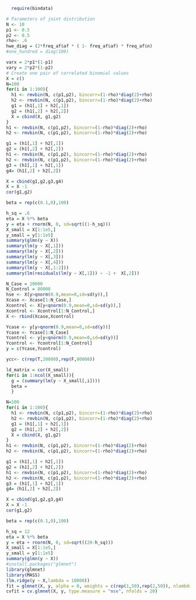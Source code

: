 ```r
  require(bindata)

# Parameters of joint distribution
N <- 10
p1 <- 0.5
p2 <- 0.5
rho<- .6
hwe_diag = (2*freq_af$af * ( 1- freq_af$af) * freq_af$n)
#one_hundred = diag(100)

varx = 2*p1*(1-p1)
vary = 2*p2*(1-p2)
# Create one pair of correlated binomial values
X = c()
N=100
for(i in 1:100){
  h1 <- rmvbin(N, c(p1,p2), bincorr=(1-rho)*diag(2)+rho)
  h2 <- rmvbin(N, c(p1,p2), bincorr=(1-rho)*diag(2)+rho)
  g1 = (h1[,1] + h2[,1])
  g2 = (h1[,2] + h2[,2])
  X = cbind(X, g1,g2)
}
h1 <- rmvbin(N, c(p1,p2), bincorr=(1-rho)*diag(2)+rho)
h2 <- rmvbin(N, c(p1,p2), bincorr=(1-rho)*diag(2)+rho)

g1 = (h1[,1] + h2[,1])
g2 = (h1[,2] + h2[,2])
h1 <- rmvbin(N, c(p1,p2), bincorr=(1-rho)*diag(2)+rho)
h2 <- rmvbin(N, c(p1,p2), bincorr=(1-rho)*diag(2)+rho)
g3 = (h1[,1] + h2[,1])
g4= (h1[,2] + h2[,2])

X = cbind(g1,g2,g3,g4)
X = X -1
cor(g1,g2)

beta = rep(c(0.1,0),100)

h_sq = .6
eta = X %*% beta
y = eta + rnorm(N, 0, sd=sqrt((1-h_sq)))
X_small = X[1:1e5,]
y_small = y[1:1e5]
summary(glmn(y ~ X))
summary(lm(y ~ X[,1]))
summary(lm(y ~ X[,2]))
summary(lm(y ~ X[,3]))
summary(lm(y ~ X[,4]))
summary(lm(y ~ X[,1:2]))
summary(lm(residuals(lm(y ~ X[,1])) ~ -1 +  X[,2]))

N_Case = 20000
N_Control = 80000
hse <- X[y>qnorm(0.9,mean=0,sd=sd(y)),]
Xcase <- Xcase[1:N_Case,]
Xcontrol <- X[y<qnorm(0.9,mean=0,sd=sd(y)),]
Xcontrol <- Xcontrol[1:N_Control,]
X <- rbind(Xcase,Xcontrol)

Ycase <- y[y>qnorm(0.9,mean=0,sd=sd(y))]
Ycase <- Ycase[1:N_Case]
Ycontrol <- y[y<qnorm(0.9,mean=0,sd=sd(y))]
Ycontrol <- Ycontrol[1:N_Control]
y = c(Ycase,Ycontrol)

ycc<- c(rep(T,20000),rep(F,80000))

ld_matrix = cor(X_small)
for(i in 1:ncol(X_small)){
  g = (summary(lm(y ~ X_small[,i])))
  beta = 
  }


```


```r
N=100
for(i in 1:100){
  h1 <- rmvbin(N, c(p1,p2), bincorr=(1-rho)*diag(2)+rho)
  h2 <- rmvbin(N, c(p1,p2), bincorr=(1-rho)*diag(2)+rho)
  g1 = (h1[,1] + h2[,1])
  g2 = (h1[,2] + h2[,2])
  X = cbind(X, g1,g2)
}
h1 <- rmvbin(N, c(p1,p2), bincorr=(1-rho)*diag(2)+rho)
h2 <- rmvbin(N, c(p1,p2), bincorr=(1-rho)*diag(2)+rho)

g1 = (h1[,1] + h2[,1])
g2 = (h1[,2] + h2[,2])
h1 <- rmvbin(N, c(p1,p2), bincorr=(1-rho)*diag(2)+rho)
h2 <- rmvbin(N, c(p1,p2), bincorr=(1-rho)*diag(2)+rho)
g3 = (h1[,1] + h2[,1])
g4= (h1[,2] + h2[,2])

X = cbind(g1,g2,g3,g4)
X = X -1
cor(g1,g2)

beta = rep(c(0.1,0),100)

h_sq = 12
eta = X %*% beta
y = eta + rnorm(N, 0, sd=sqrt((20-h_sq)))
X_small = X[1:1e5,]
y_small = y[1:1e5]
summary(glmn(y ~ X))
#install.packages("glmnet")
library(glmnet)
library(MASS)
(lm.ridge(y ~ X,lambda = 10000))
fit = glmnet(X, y, alpha = 0, weights = c(rep(1,50),rep(2,50)), nlambda = 20)
cvfit = cv.glmnet(X, y, type.measure = "mse", nfolds = 20)
```